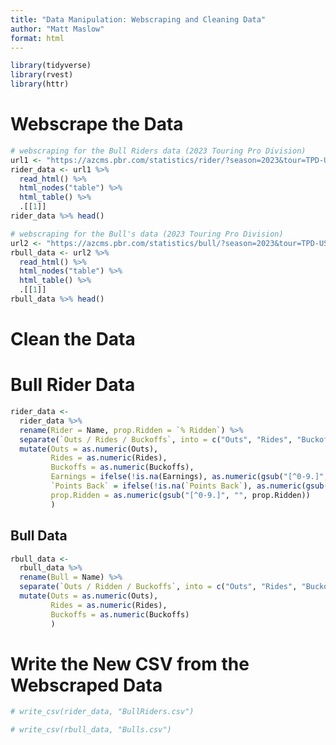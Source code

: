 ```yaml
---
title: "Data Manipulation: Webscraping and Cleaning Data"
author: "Matt Maslow"
format: html
---
```



```r
library(tidyverse)
library(rvest)
library(httr)
```


# Webscrape the Data

```r
# webscraping for the Bull Riders data (2023 Touring Pro Division)
url1 <- "https://azcms.pbr.com/statistics/rider/?season=2023&tour=TPD-US"
rider_data <- url1 %>%
  read_html() %>%
  html_nodes("table") %>%
  html_table() %>%
  .[[1]]
rider_data %>% head()
```

```r
# webscraping for the Bull's data (2023 Touring Pro Division)
url2 <- "https://azcms.pbr.com/statistics/bull/?season=2023&tour=TPD-US"
rbull_data <- url2 %>%
  read_html() %>%
  html_nodes("table") %>%
  html_table() %>%
  .[[1]]
rbull_data %>% head()
```

# Clean the Data

# Bull Rider Data

```r
rider_data <- 
  rider_data %>%
  rename(Rider = Name, prop.Ridden = `% Ridden`) %>%
  separate(`Outs / Rides / Buckoffs`, into = c("Outs", "Rides", "Buckoffs"), sep = " / ") %>%
  mutate(Outs = as.numeric(Outs),
         Rides = as.numeric(Rides),
         Buckoffs = as.numeric(Buckoffs),
         Earnings = ifelse(!is.na(Earnings), as.numeric(gsub("[^0-9.]", "", Earnings)), NA),
         `Points Back` = ifelse(!is.na(`Points Back`), as.numeric(gsub("[^0-9.]", "", `Points Back`)), NA),
         prop.Ridden = as.numeric(gsub("[^0-9.]", "", prop.Ridden))
         )
```


## Bull Data

```r
rbull_data <-
  rbull_data %>%
  rename(Bull = Name) %>%
  separate(`Outs / Ridden / Buckoffs`, into = c("Outs", "Rides", "Buckoffs"), sep = " / ") %>%
  mutate(Outs = as.numeric(Outs),
         Rides = as.numeric(Rides),
         Buckoffs = as.numeric(Buckoffs)
         )
```




# Write the New CSV from the Webscraped Data

```r
# write_csv(rider_data, "BullRiders.csv")

# write_csv(rbull_data, "Bulls.csv")
```




